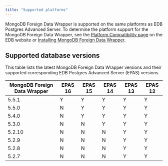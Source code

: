```yaml
---
title: "Supported platforms"
---
```


MongoDB Foreign Data Wrapper is supported on the same platforms as EDB Postgres Advanced Server. To determine the platform support for the MongoDB Foreign Data Wrapper, see the [Platform Compatibility page](https://www.enterprisedb.com/platform-compatibility#epas) on the EDB website or [Installing MongoDB Foreign Data Wrapper](./installing).

## Supported database versions
 
 This table lists the latest MongoDB Foreign Data Wrapper versions and their supported corresponding EDB Postgres Advanced Server (EPAS) versions. 

| MongoDB Foreign Data Wrapper | EPAS 16 | EPAS 15 | EPAS 14 | EPAS 13 | EPAS 12 | 
| ---------------------------- | ------- | ------- | ------- | ------- | ------- | 
| 5.5.1                        | Y       | Y       | Y       | Y       | Y       | 
| 5.5.0                        | N       | Y       | Y       | Y       | Y       | 
| 5.4.0                        | N       | Y       | Y       | Y       | Y       | 
| 5.3.0                        | N       | N       | Y       | Y       | Y       | 
| 5.2.10                       | N       | N       | N       | Y       | Y       | 
| 5.2.9                        | N       | N       | N       | Y       | Y       | 
| 5.2.8                        | N       | N       | N       | Y       | Y       | 
| 5.2.7                        | N       | N       | N       | Y       | Y       | 

